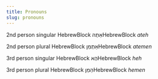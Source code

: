 ```yaml
---
title: Pronouns
slug: pronouns
---
```


2nd person singular HebrewBlock
אַתֶהHebrewBlock _ateh_

2nd person plural
HebrewBlock
אַתֶמֵןHebrewBlock _atemen_

3rd person singular
HebrewBlock
הֶאHebrewBlock _heh_

3rd person plural
HebrewBlock
הֵמֵןHebrewBlock _hemen_

